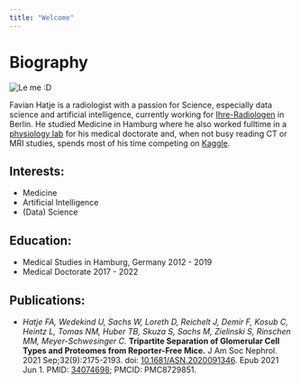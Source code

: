 ```yaml
---
title: "Welcome"
---
```


# Biography

::: {layout-ncol=2}

![](./portrait_rund.png "Le me :D")


Favian Hatje is a radiologist with a passion for Science, especially data science and artificial intelligence, currently working for [Ihre-Radiologen](https://ihre-radiologen.de) in Berlin. He studied Medicine in Hamburg where he also worked fulltime in a [physiology lab](http://meyerschwesingerlab.de/) for his medical doctorate and, when not busy reading CT or MRI studies, spends most of his time competing on [Kaggle](https://kaggle.com/favianh).
:::





## Interests:
- Medicine
- Artificial Intelligence
- (Data) Science

## Education:
- Medical Studies in Hamburg, Germany 2012 - 2019
- Medical Doctorate 2017 - 2022

## Publications:
- _Hatje FA, Wedekind U, Sachs W, Loreth D, Reichelt J, Demir F, Kosub C, Heintz L, Tomas NM, Huber TB, Skuza S, Sachs M, Zielinski S, Rinschen MM, Meyer-Schwesinger C._ __Tripartite Separation of Glomerular Cell Types and Proteomes from Reporter-Free Mice.__ J Am Soc Nephrol. 2021 Sep;32(9):2175-2193. doi: [10.1681/ASN.2020091346](https://jasn.asnjournals.org/content/32/9/2175). Epub 2021 Jun 1. PMID: [34074698](https://pubmed.ncbi.nlm.nih.gov/34074698/); PMCID: PMC8729851.

